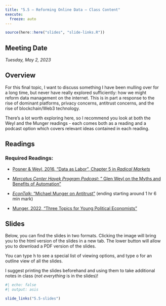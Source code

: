 ```yaml
---
title: "5.5 — Reforming Online Data — Class Content"
execute:
  freeze: auto
---
```


```r
source(here::here("slides", "slide-links.R"))
```

::: {.callout-note appearance=minimal}
# Meeting Date
*Tuesday, May 2, 2023*
:::

## <i class="fas fa-info-circle fa-lg"></i> Overview

For this final topic, I want to discuss something I have been mulling over for a long time, but never have really explored sufficiently: how we might reform data management on the internet. This is in part a response to the rise of dominant platforms, privacy concerns, antitrust concerns, and the rise of blockchain/Web3 technology. 

There's a lot worth exploring here, so I recommend you look at both the Weyl and the Munger readings - each comes both as a reading and a podcast option which covers relevant ideas contained in each reading. 

## <i class="fas fa-book-reader fa-lg"></i> Readings

### Required Readings:

- [<i class="fas fa-file-pdf"></i> Posner & Weyl, 2016, "Data as Labor", Chapter 5 in *Radical Markets*](/files/readings/Posner-Weyl-Ch5.pdf)
- [<i class="fas fa-podcast"></i> *Mercatus Center Hayek Program Podcast*: " Glen Weyl on the Myths and Benefits of Automation"](https://podcasts.apple.com/ca/podcast/hayek-program-podcast/id1069881407?i=1000456022970)

- [<i class="fas fa-podcast"></i> *EconTalk*: "Michael Munger on Antitrust"](https://www.econtalk.org/michael-munger-on-antitrust/) (ending starting around 1 hr 6 min mark)
- [<i class="fas fa-external-link-square-alt"></i>  Munger, 2022, “Three Topics for Young Political Economists”](https://www.aier.org/article/three-topics-for-young-political-economists/)

## <i class="fas fa-chalkboard-teacher"></i> Slides

Below, you can find the slides in two formats. Clicking the image will bring you to the html version of the slides in a new tab. The lower button will allow you to download a PDF version of the slides. 

::: callout-tip
You can type <kbd>h</kbd> to see a special list of viewing options, and type <kbd>o</kbd> for an outline view of all the slides.
:::

I suggest printing the slides beforehand and using them to take additional notes in class (*not everything* is in the slides)!

```r
#| echo: false
#| output: asis

slide_links("5.5-slides")
```